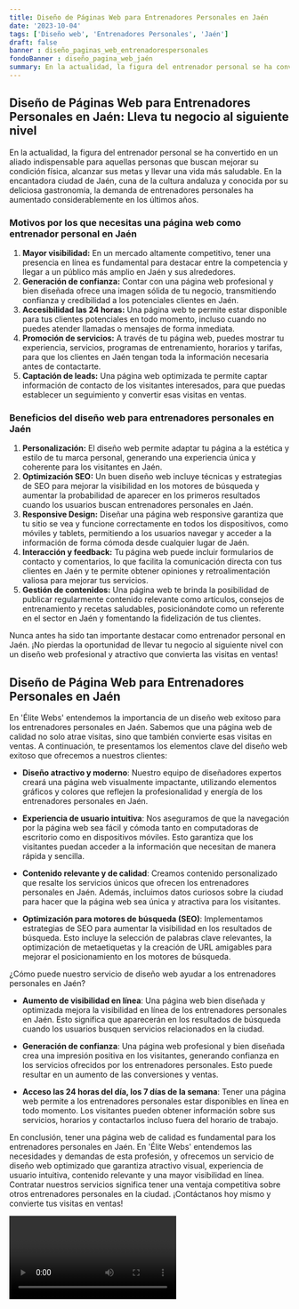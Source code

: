 ```yaml
---
title: Diseño de Páginas Web para Entrenadores Personales en Jaén
date: '2023-10-04'
tags: ['Diseño web', 'Entrenadores Personales', 'Jaén']
draft: false
banner : diseño_paginas_web_entrenadorespersonales
fondoBanner : diseño_pagina_web_jaén
summary: En la actualidad, la figura del entrenador personal se ha convertido en un aliado indispensable para aquellas personas que buscan mejorar su condición física, alcanzar sus metas y llevar una vida más saludable. En la encantadora ciudad de Jaén, cuna de la cultura andaluza y conocida por su deliciosa gastronomía, la demanda de entrenadores personales ha aumentado considerablemente en los últimos años.
---
```


## **Diseño de Páginas Web para Entrenadores Personales en Jaén: Lleva tu negocio al siguiente nivel**

En la actualidad, la figura del entrenador personal se ha convertido en un aliado indispensable para aquellas personas que buscan mejorar su condición física, alcanzar sus metas y llevar una vida más saludable. En la encantadora ciudad de Jaén, cuna de la cultura andaluza y conocida por su deliciosa gastronomía, la demanda de entrenadores personales ha aumentado considerablemente en los últimos años.

### **Motivos por los que necesitas una página web como entrenador personal en Jaén**

1. **Mayor visibilidad:** En un mercado altamente competitivo, tener una presencia en línea es fundamental para destacar entre la competencia y llegar a un público más amplio en Jaén y sus alrededores.
2. **Generación de confianza:** Contar con una página web profesional y bien diseñada ofrece una imagen sólida de tu negocio, transmitiendo confianza y credibilidad a los potenciales clientes en Jaén.
3. **Accesibilidad las 24 horas:** Una página web te permite estar disponible para tus clientes potenciales en todo momento, incluso cuando no puedes atender llamadas o mensajes de forma inmediata.
4. **Promoción de servicios:** A través de tu página web, puedes mostrar tu experiencia, servicios, programas de entrenamiento, horarios y tarifas, para que los clientes en Jaén tengan toda la información necesaria antes de contactarte.
5. **Captación de leads:** Una página web optimizada te permite captar información de contacto de los visitantes interesados, para que puedas establecer un seguimiento y convertir esas visitas en ventas.

### **Beneficios del diseño web para entrenadores personales en Jaén**

1. **Personalización:** El diseño web permite adaptar tu página a la estética y estilo de tu marca personal, generando una experiencia única y coherente para los visitantes en Jaén.
2. **Optimización SEO:** Un buen diseño web incluye técnicas y estrategias de SEO para mejorar la visibilidad en los motores de búsqueda y aumentar la probabilidad de aparecer en los primeros resultados cuando los usuarios buscan entrenadores personales en Jaén.
3. **Responsive Design:** Diseñar una página web responsive garantiza que tu sitio se vea y funcione correctamente en todos los dispositivos, como móviles y tablets, permitiendo a los usuarios navegar y acceder a la información de forma cómoda desde cualquier lugar de Jaén.
4. **Interacción y feedback:** Tu página web puede incluir formularios de contacto y comentarios, lo que facilita la comunicación directa con tus clientes en Jaén y te permite obtener opiniones y retroalimentación valiosa para mejorar tus servicios.
5. **Gestión de contenidos:** Una página web te brinda la posibilidad de publicar regularmente contenido relevante como artículos, consejos de entrenamiento y recetas saludables, posicionándote como un referente en el sector en Jaén y fomentando la fidelización de tus clientes.

Nunca antes ha sido tan importante destacar como entrenador personal en Jaén. ¡No pierdas la oportunidad de llevar tu negocio al siguiente nivel con un diseño web profesional y atractivo que convierta las visitas en ventas!

<GifSeo />

<Cta />

## Diseño de Página Web para Entrenadores Personales en Jaén

En 'Élite Webs' entendemos la importancia de un diseño web exitoso para los entrenadores personales en Jaén. Sabemos que una página web de calidad no solo atrae visitas, sino que también convierte esas visitas en ventas. A continuación, te presentamos los elementos clave del diseño web exitoso que ofrecemos a nuestros clientes:

- **Diseño atractivo y moderno**: Nuestro equipo de diseñadores expertos creará una página web visualmente impactante, utilizando elementos gráficos y colores que reflejen la profesionalidad y energía de los entrenadores personales en Jaén.

- **Experiencia de usuario intuitiva**: Nos aseguramos de que la navegación por la página web sea fácil y cómoda tanto en computadoras de escritorio como en dispositivos móviles. Esto garantiza que los visitantes puedan acceder a la información que necesitan de manera rápida y sencilla.

- **Contenido relevante y de calidad**: Creamos contenido personalizado que resalte los servicios únicos que ofrecen los entrenadores personales en Jaén. Además, incluimos datos curiosos sobre la ciudad para hacer que la página web sea única y atractiva para los visitantes.

- **Optimización para motores de búsqueda (SEO)**: Implementamos estrategias de SEO para aumentar la visibilidad en los resultados de búsqueda. Esto incluye la selección de palabras clave relevantes, la optimización de metaetiquetas y la creación de URL amigables para mejorar el posicionamiento en los motores de búsqueda.

¿Cómo puede nuestro servicio de diseño web ayudar a los entrenadores personales en Jaén?

- **Aumento de visibilidad en línea**: Una página web bien diseñada y optimizada mejora la visibilidad en línea de los entrenadores personales en Jaén. Esto significa que aparecerán en los resultados de búsqueda cuando los usuarios busquen servicios relacionados en la ciudad.

- **Generación de confianza**: Una página web profesional y bien diseñada crea una impresión positiva en los visitantes, generando confianza en los servicios ofrecidos por los entrenadores personales. Esto puede resultar en un aumento de las conversiones y ventas.

- **Acceso las 24 horas del día, los 7 días de la semana**: Tener una página web permite a los entrenadores personales estar disponibles en línea en todo momento. Los visitantes pueden obtener información sobre sus servicios, horarios y contactarlos incluso fuera del horario de trabajo.

En conclusión, tener una página web de calidad es fundamental para los entrenadores personales en Jaén. En 'Élite Webs' entendemos las necesidades y demandas de esta profesión, y ofrecemos un servicio de diseño web optimizado que garantiza atractivo visual, experiencia de usuario intuitiva, contenido relevante y una mayor visibilidad en línea. Contratar nuestros servicios significa tener una ventaja competitiva sobre otros entrenadores personales en la ciudad. ¡Contáctanos hoy mismo y convierte tus visitas en ventas!

<Video />

<CtaBot job='Entrenadores Personales' city='Jaén'/>

<Gmaps query='Jaén+españa+maps' />